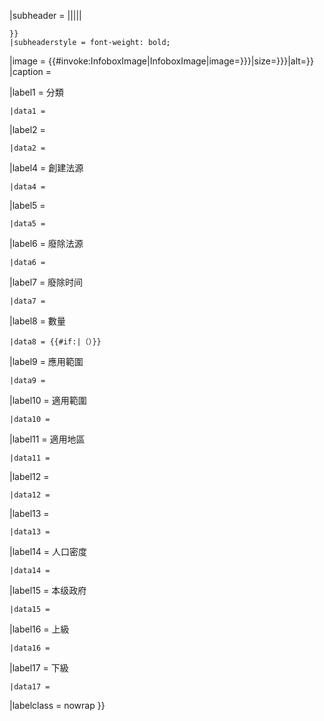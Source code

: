 {{Infobox
|above = {{{name|{{PAGENAMEBASE}}}}}

|subheader = {{br separated entries|{{#if:{{{alt_name|}}}{{{alt_name1|}}}{{{alt_name2|}}}{{{alt_name3|}}}{{{alt_name4|}}}|<span style="font-weight: normal;">又名：</span>}}|{{{alt_name|}}}|{{{alt_name1|}}}|{{{alt_name2|}}}|{{{alt_name3|}}}|{{{alt_name4|}}}
 }}
 |subheaderstyle = font-weight: bold;

|image     = {{#invoke:InfoboxImage|InfoboxImage|image={{{image|{{{map|}}}}}}|size={{{imagesize|{{{mapsize|}}}}}}|alt={{{alt|}}}}} 
|caption = {{{caption|}}}

|label1 = 分類
 |data1 = {{{category|}}}
|label2 = {{nowrap|位置}}
 |data2 = {{{territory|}}}

|label4 = 創建法源
 |data4 = {{br separated entries|{{{legislation_begin|}}}|{{{legislation_begin1|}}}|{{{legislation_begin2|}}}|{{{legislation_begin3|}}}|{{{legislation_begin4|}}}
  }}
|label5 = {{nowrap|创建时间}}
 |data5 = {{br separated entries|{{{start_date|}}}|{{{start_date1|}}}|{{{start_date2|}}}|{{{start_date3|}}}|{{{start_date4|}}}
  }}
|label6 = 廢除法源
 |data6 = {{br separated entries|{{{legislation_end|}}}|{{{legislation_end1|}}}|{{{legislation_end2|}}}|{{{legislation_end3|}}}|{{{legislation_end4|}}}
  }}
|label7 = 廢除时间
 |data7 = {{br separated entries|{{{end_date|}}}|{{{end_date1|}}}|{{{end_date2|}}}|{{{end_date3|}}}|{{{end_date4|}}}|{{{end_date5|}}}
  }}
|label8 = 數量
 |data8 = {{{current_number|}}}{{#if:{{{number_date|}}}|（{{{number_date}}}）}}
|label9 = 應用範圍
 |data9 = {{br separated entries|{{{type|}}}|{{{type1|}}}|{{{type2|}}}|{{{type3|}}}|{{{type4|}}}|{{{type5|}}}
  }}
|label10 = 適用範圍
 |data10 = {{br separated entries|{{{status|}}}|{{{status1|}}}|{{{status2|}}}|{{{status3|}}}|{{{status4|}}}|{{{status5|}}}
  }}
|label11 = 適用地區
 |data11 = {{br separated entries|{{{exofficio|}}}|{{{exofficio1|}}}|{{{exofficio2|}}}|{{{exofficio3|}}}|{{{exofficio4|}}}|{{{exofficio5|}}}
  }}
|label12 = {{nowrap|人口}}
 |data12 = {{{population_range|}}}
|label13 = {{nowrap|面積}}
 |data13 = {{{area_range|}}}
|label14 = 人口密度
 |data14 = {{{density_range|}}}
|label15 = 本级政府
 |data15 = {{br separated entries|{{{government|}}}|{{{government1|}}}|{{{government2|}}}|{{{government3|}}}|{{{government4|}}}|{{{government5|}}}
  }}
|label16 = 上級
 |data16 = {{{upper_unit|}}}
|label17 = 下級
 |data17 = {{br separated entries|{{{subdivision|}}}|{{{subdivision1|}}}|{{{subdivision2|}}}|{{{subdivision3|}}}|{{{subdivision4|}}}|{{{subdivision5|}}}
  }}

|labelclass = nowrap
}}<noinclude>

{{documentation}}
</noinclude>